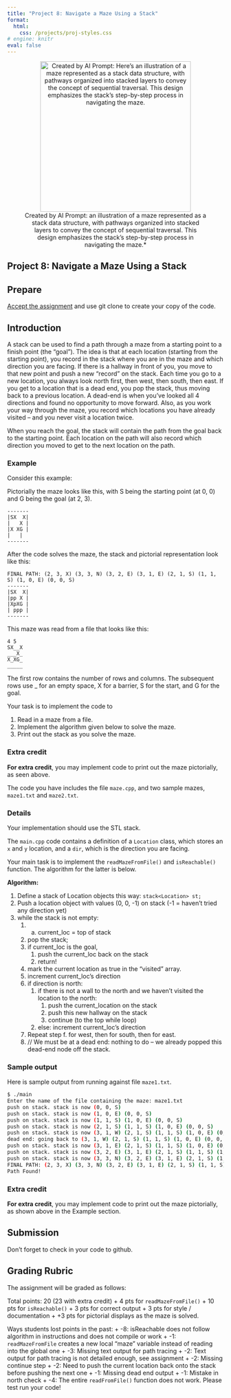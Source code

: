 ```yaml
---
title: "Project 8: Navigate a Maze Using a Stack"
format: 
  html:
    css: /projects/proj-styles.css
# engine: knitr
eval: false
---
```


<center><figure>

<img src="/projects/imgs/proj8-stack.png" alt="Created by AI Prompt: Here’s an illustration of a maze represented as a stack data structure, with pathways organized into stacked layers to convey the concept of sequential traversal. This design emphasizes the stack’s step-by-step process in navigating the maze." width="350"/>
<figcaption>Created by AI Prompt: an illustration of a maze represented as a stack data structure, with pathways organized into stacked layers to convey the concept of sequential traversal. This design emphasizes the stack’s step-by-step process in navigating the maze.*</figcaption>

</figure></center>

## Project 8: Navigate a Maze Using a Stack

## Prepare

[Accept the assignment](https://classroom.github.com/a/3j-1oMeu) and use git clone to create your copy of the code.

## Introduction

A stack can be used to find a path through a maze from a starting point to a finish point (the "goal"). The idea is that at each location (starting from the starting point), you record in the stack where you are in the maze and which direction you are facing. If there is a hallway in front of you, you move to that new point and push a new "record" on the stack. Each time you go to a new location, you always look north first, then west, then south, then east. If you get to a location that is a dead end, you pop the stack, thus moving back to a previous location. A dead-end is when you've looked all 4 directions and found no opportunity to move forward. Also, as you work your way through the maze, you record which locations you have already visited -- and you never visit a location twice.

When you reach the goal, the stack will contain the path from the goal back to the starting point. Each location on the path will also record which direction you moved to get to the next location on the path.

### Example

Consider this example:

Pictorially the maze looks like this, with S being the starting point (at 0, 0) and G being the goal (at 2, 3).

```
-------
|SX  X|
|   X |
|X XG |
| 	|
-------
```

After the code solves the maze, the stack and pictorial representation look like this:

```
FINAL PATH: (2, 3, X) (3, 3, N) (3, 2, E) (3, 1, E) (2, 1, S) (1, 1, S) (1, 0, E) (0, 0, S)
-------
|SX  X|
|pp X |
|XpXG |
| ppp |
-------
```

This maze was read from a file that looks like this:

```
4 5
SX__X
___X_
X_XG_
_____
```

The first row contains the number of rows and columns. The subsequent rows use _ for an empty space, X for a barrier, S for the start, and G for the goal.

Your task is to implement the code to 

1. Read in a maze from a file.
2. Implement the algorithm given below to solve the maze.
3. Print out the stack as you solve the maze.

:::{.callout-important}
### Extra credit
**For extra credit**, you may implement code to print out the maze pictorially, as seen above.
:::

The code you have includes the file `maze.cpp`, and two sample mazes, `maze1.txt` and `maze2.txt`.

### Details

Your implementation should use the STL stack.

The `main.cpp` code contains a definition of a `Location` class, which stores an `x` and `y` location, and a `dir`, which is the direction you are facing.

Your main task is to implement the `readMazeFromFile()` and `isReachable()` function. The algorithm for the latter is below.

**Algorithm:**

1. Define a stack of Location objects this way: `stack<Location> st;`
2. Push a location object with values (0, 0, -1) on stack  (-1 = haven't tried any direction yet)
3. while the stack is not empty:
   1. a. current_loc = top of stack
   2. pop the stack;
   3. if current_loc is the goal, 
      1. push the current_loc back on the stack
      2. return!
   4. mark the current location as true in the "visited" array.
   5. increment current_loc's direction
   6. if direction is north:
      1. if there is not a wall to the north and we haven't visited the location to the north:
         1. push the current_location on the stack
         2. push this new hallway on the stack
         3. continue (to the top while loop)
      2. else: increment current_loc's direction
   7. Repeat step f. for west, then for south, then for east.
   8. // We must be at a dead end: nothing to do -- we already popped this dead-end node off the stack.

### Sample output

Here is sample output from running against file `maze1.txt`.

```.bash
$ ./main
Enter the name of the file containing the maze: maze1.txt
push on stack. stack is now (0, 0, S)
push on stack. stack is now (1, 0, E) (0, 0, S)
push on stack. stack is now (1, 1, S) (1, 0, E) (0, 0, S)
push on stack. stack is now (2, 1, S) (1, 1, S) (1, 0, E) (0, 0, S)
push on stack. stack is now (3, 1, W) (2, 1, S) (1, 1, S) (1, 0, E) (0, 0, S)
dead end: going back to (3, 1, W) (2, 1, S) (1, 1, S) (1, 0, E) (0, 0, S)
push on stack. stack is now (3, 1, E) (2, 1, S) (1, 1, S) (1, 0, E) (0, 0, S)
push on stack. stack is now (3, 2, E) (3, 1, E) (2, 1, S) (1, 1, S) (1, 0, E) (0, 0, S)
push on stack. stack is now (3, 3, N) (3, 2, E) (3, 1, E) (2, 1, S) (1, 1, S) (1, 0, E) (0, 0, S)
FINAL PATH: (2, 3, X) (3, 3, N) (3, 2, E) (3, 1, E) (2, 1, S) (1, 1, S) (1, 0, E) (0, 0, S)
Path Found!
```

:::{.callout-important}
### Extra credit
**For extra credit**, you may implement code to print out the maze pictorially, as shown above in the Example section.
:::

## Submission

Don't forget to check in your code to github.


## Grading Rubric

The assignment will be graded as follows:

Total points: 20 (23 with extra credit)
+ 4 pts for `readMazeFromFile()`
+ 10 pts for `isReachable()`
+ 3 pts for correct output
+ 3 pts for style / documentation
+ +3 pts for pictorial displays as the maze is solved.

Ways students lost points in the past:
+ -8: isReachable does not follow algorithm in instructions and does not compile or work 
+ -1: `readMazeFromFile` creates a new local "maze" variable instead of reading into the global one 
+ -3: Missing text output for path tracing
+ -2: Text output for path tracing is not detailed enough, see assignment 
+ -2: Missing continue step
+ -2: Need to push the current location back onto the stack before pushing the next one
+ -1: Missing dead end output
+ -1: Mistake in north check
+ -4: The entire `readFromFile()` function does not work. Please test run your code!
